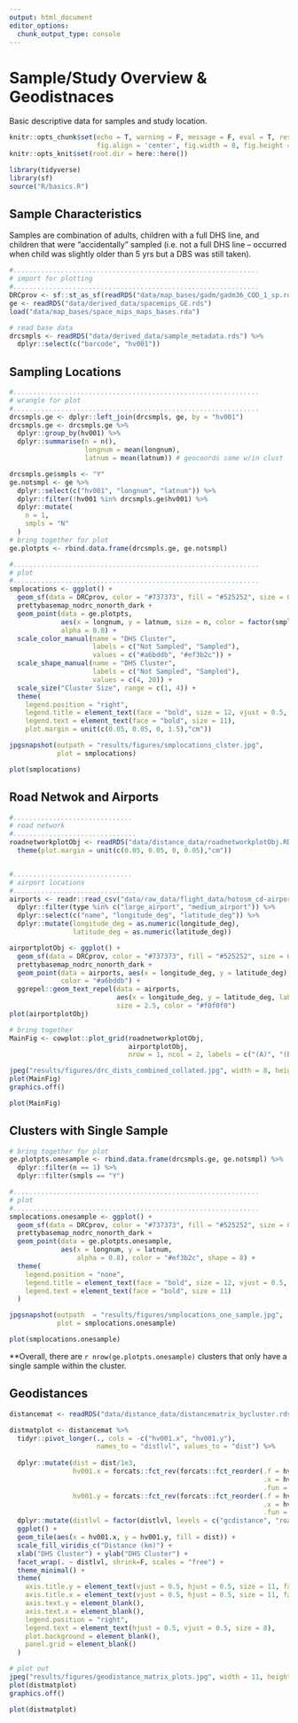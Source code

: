 ```yaml
---
output: html_document
editor_options: 
  chunk_output_type: console
---
```


# Sample/Study Overview & Geodistnaces
Basic descriptive data for samples and study location. 
```r
knitr::opts_chunk$set(echo = T, warning = F, message = F, eval = T, results = 'hide',
                      fig.align = 'center', fig.width = 8, fig.height = 8)
knitr::opts_knit$set(root.dir = here::here())
```
```r
library(tidyverse)
library(sf)
source("R/basics.R")
```

## Sample Characteristics
Samples are combination of adults, children with a full DHS line, and children that were "accidentally" sampled (i.e. not a full DHS line -- occurred when child was slightly older than 5 yrs but a DBS was still taken). 
```r
#..............................................................
# import for plotting
#..............................................................
DRCprov <- sf::st_as_sf(readRDS("data/map_bases/gadm/gadm36_COD_1_sp.rds"))
ge <- readRDS("data/derived_data/spacemips_GE.rds")
load("data/map_bases/space_mips_maps_bases.rda")

# read base data
drcsmpls <- readRDS("data/derived_data/sample_metadata.rds") %>% 
  dplyr::select(c("barcode", "hv001"))

```

## Sampling Locations
```r

#..............................................................
# wrangle for plot
#..............................................................
drcsmpls.ge <- dplyr::left_join(drcsmpls, ge, by = "hv001")
drcsmpls.ge <- drcsmpls.ge %>% 
  dplyr::group_by(hv001) %>% 
  dplyr::summarise(n = n(),
                   longnum = mean(longnum),
                   latnum = mean(latnum)) # geocoords same w/in clust

drcsmpls.ge$smpls <- "Y"
ge.notsmpl <- ge %>% 
  dplyr::select(c("hv001", "longnum", "latnum")) %>% 
  dplyr::filter(!hv001 %in% drcsmpls.ge$hv001) %>% 
  dplyr::mutate(
    n = 1, 
    smpls = "N"
  )
# bring together for plot
ge.plotpts <- rbind.data.frame(drcsmpls.ge, ge.notsmpl)

#..............................................................
# plot
#..............................................................
smplocations <- ggplot() +
  geom_sf(data = DRCprov, color = "#737373", fill = "#525252", size = 0.05) +
  prettybasemap_nodrc_nonorth_dark +
  geom_point(data = ge.plotpts, 
             aes(x = longnum, y = latnum, size = n, color = factor(smpls), shape = factor(smpls)), 
             alpha = 0.8) +
  scale_color_manual(name = "DHS Cluster", 
                     labels = c("Not Sampled", "Sampled"),
                     values = c("#a6bddb", "#ef3b2c")) +
  scale_shape_manual(name = "DHS Cluster", 
                     labels = c("Not Sampled", "Sampled"),
                     values = c(4, 20)) +
  scale_size("Cluster Size", range = c(1, 4)) +
  theme(
    legend.position = "right",
    legend.title = element_text(face = "bold", size = 12, vjust = 0.5, hjust = 0),
    legend.text = element_text(face = "bold", size = 11),
    plot.margin = unit(c(0.05, 0.05, 0, 1.5),"cm"))

jpgsnapshot(outpath = "results/figures/smplocations_clster.jpg",
            plot = smplocations)
```
```r
plot(smplocations)
```

## Road Netwok and Airports
```r
#.............................. 
# road network
#............................... 
roadnetworkplotObj <- readRDS("data/distance_data/roadnetworkplotObj.RDS") +
  theme(plot.margin = unit(c(0.05, 0.05, 0, 0.05),"cm"))


#.............................. 
# airport locations
#............................... 
airports <- readr::read_csv("data/raw_data/flight_data/hotosm_cd-airports.csv") %>%
  dplyr::filter(type %in% c("large_airport", "medium_airport")) %>%
  dplyr::select(c("name", "longitude_deg", "latitude_deg")) %>% 
  dplyr::mutate(longitude_deg = as.numeric(longitude_deg),
                latitude_deg = as.numeric(latitude_deg))

airportplotObj <- ggplot() +
  geom_sf(data = DRCprov, color = "#737373", fill = "#525252", size = 0.05) +
  prettybasemap_nodrc_nonorth_dark +
  geom_point(data = airports, aes(x = longitude_deg, y = latitude_deg), 
             color = "#a6bddb") + 
  ggrepel::geom_text_repel(data = airports, 
                           aes(x = longitude_deg, y = latitude_deg, label = name),
                           size = 2.5, color = "#f0f0f0")
plot(airportplotObj)

```


```r


# bring together
MainFig <- cowplot::plot_grid(roadnetworkplotObj, 
                              airportplotObj,
                              nrow = 1, ncol = 2, labels = c("(A)", "(B)"))

jpeg("results/figures/drc_dists_combined_collated.jpg", width = 8, height = 11, units = "in", res = 500)
plot(MainFig)
graphics.off()

```
```r
plot(MainFig)
```



## Clusters with Single Sample
```r

# bring together for plot
ge.plotpts.onesample <- rbind.data.frame(drcsmpls.ge, ge.notsmpl) %>% 
  dplyr::filter(n == 1) %>% 
  dplyr::filter(smpls == "Y")

#..............................................................
# plot
#..............................................................
smplocations.onesample <- ggplot() +
  geom_sf(data = DRCprov, color = "#737373", fill = "#525252", size = 0.05) +
  prettybasemap_nodrc_nonorth_dark +
  geom_point(data = ge.plotpts.onesample, 
             aes(x = longnum, y = latnum, 
                 alpha = 0.8), color = "#ef3b2c", shape = 8) +
  theme(
    legend.position = "none",
    legend.title = element_text(face = "bold", size = 12, vjust = 0.5, hjust = 0.5),
    legend.text = element_text(face = "bold", size = 11)
  ) 

jpgsnapshot(outpath  = "results/figures/smplocations_one_sample.jpg",
            plot = smplocations.onesample)

```
```r
plot(smplocations.onesample)
```
**Overall, there are `r nrow(ge.plotpts.onesample)` clusters that only have a single sample within the cluster.

## Geodistances
```r
distancemat <- readRDS("data/distance_data/distancematrix_bycluster.rds")

distmatplot <- distancemat %>% 
  tidyr::pivot_longer(., cols = -c("hv001.x", "hv001.y"),
                      names_to = "distlvl", values_to = "dist") %>% 
  
  dplyr::mutate(dist = dist/1e3,
                hv001.x = forcats::fct_rev(forcats::fct_reorder(.f = hv001.x, 
                                                                .x = hv001.x, 
                                                                .fun = length)),
                hv001.y = forcats::fct_rev(forcats::fct_reorder(.f = hv001.y, 
                                                                .x = hv001.y, 
                                                                .fun = length))) %>%
  dplyr::mutate(distlvl = factor(distlvl, levels = c("gcdistance", "roaddistance", "airportdistance"), labels = c("GC Dist.", "Road Dist.", "Airport Dist."))) %>% 
  ggplot() + 
  geom_tile(aes(x = hv001.x, y = hv001.y, fill = dist)) +
  scale_fill_viridis_c("Distance (km)") + 
  xlab("DHS Cluster") + ylab("DHS Cluster") +
  facet_wrap(. ~ distlvl, shrink=F, scales = "free") +
  theme_minimal() + 
  theme(
    axis.title.y = element_text(vjust = 0.5, hjust = 0.5, size = 11, face = "bold"), 
    axis.title.x = element_text(vjust = 0.5, hjust = 0.5, size = 11, face = "bold"),
    axis.text.y = element_blank(),
    axis.text.x = element_blank(),
    legend.position = "right",
    legend.text = element_text(hjust = 0.5, vjust = 0.5, size = 8),
    plot.background = element_blank(),
    panel.grid = element_blank()
  )

# plot out
jpeg("results/figures/geodistance_matrix_plots.jpg", width = 11, height = 8, units = "in", res = 800)
plot(distmatplot)
graphics.off()
```
```r
plot(distmatplot)
```
